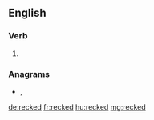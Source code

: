 ==English==

===Verb===
{{head|en|verb form}}

# {{en-past of|reck}}

===Anagrams===
* {{l|en|decker}}, {{l|en|Dereck}}

[[de:recked]]
[[fr:recked]]
[[hu:recked]]
[[mg:recked]]